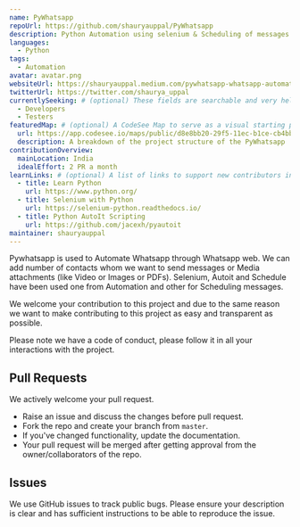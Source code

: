 ```yaml
---
name: PyWhatsapp
repoUrl: https://github.com/shauryauppal/PyWhatsapp
description: Python Automation using selenium & Scheduling of messages and media
languages:
  - Python
tags:
  - Automation
avatar: avatar.png
websiteUrl: https://shauryauppal.medium.com/pywhatsapp-whatsapp-automation-cfe972e7d50a
twitterUrl: https://twitter.com/shaurya_uppal
currentlySeeking: # (optional) These fields are searchable and very helpful for contributors to match well with your project
  - Developers
  - Testers
featuredMap: # (optional) A CodeSee Map to serve as a visual starting point for contributors
  url: https://app.codesee.io/maps/public/d8e8bb20-29f5-11ec-b1ce-cb4bb2caa6dd
  description: A breakdown of the project structure of the PyWhatsapp
contributionOverview:
  mainLocation: India
  idealEffort: 2 PR a month
learnLinks: # (optional) A list of links to support new contributors in learning about your project and tech stack and culture / community
  - title: Learn Python
    url: https://www.python.org/
  - title: Selenium with Python
    url: https://selenium-python.readthedocs.io/
  - title: Python AutoIt Scripting
    url: https://github.com/jacexh/pyautoit
maintainer: shauryauppal
---
```


<!-- Divide your content into sections using our handy shortcodes. Each section is optional -->

<Overview>

Pywhatsapp is used to Automate Whatsapp through Whatsapp web. We can add
number of contacts whom we want to send messages or Media attachments (like
Video or Images or PDFs). Selenium, Autoit and Schedule have been used one
from Automation and other for Scheduling messages.

</Overview>

<Contributing>

We welcome your contribution to this project and due to the same reason we want to make contributing to this project as easy and transparent as possible.

Please note we have a code of conduct, please follow it in all your interactions with the project.

## Pull Requests

We actively welcome your pull request.

- Raise an issue and discuss the changes before pull request.
- Fork the repo and create your branch from `master`.
- If you've changed functionality, update the documentation.
- Your pull request will be merged after getting approval from the owner/collaborators of the repo.

## Issues

We use GitHub issues to track public bugs. Please ensure your description is clear and has sufficient instructions to be able to reproduce the issue.

</Contributing>
